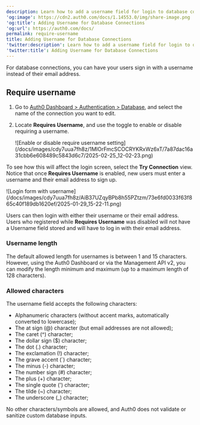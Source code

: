 ```yaml
---
description: Learn how to add a username field for login to database connections.
'og:image': https://cdn2.auth0.com/docs/1.14553.0/img/share-image.png
'og:title': Adding Username for Database Connections
'og:url': https://auth0.com/docs/
permalink: require-username
title: Adding Username for Database Connections
'twitter:description': Learn how to add a username field for login to database connections.
'twitter:title': Adding Username for Database Connections
---
```

For database connections, you can have your users sign in with a username instead of their email address.

## Require username

1. Go to [Auth0 Dashboard > Authentication > Database](https://manage.auth0.com/#/connections/database), and select the name of the connection you want to edit.
2. Locate **Requires Username**, and use the toggle to enable or disable requiring a username.

   <Frame>![Enable or disable require username setting](/docs/images/cdy7uua7fh8z/1MlOrFmcSCOCRYKRxWz6xT/7a87dac16a31cbb6e608489c5843d6c7/2025-02-25_12-02-23.png)</Frame>

To see how this will affect the login screen, select the **Try Connection** view. Notice that once **Requires Username** is enabled, new users must enter a username and their email address to sign up.

<Frame>![Login form with username](/docs/images/cdy7uua7fh8z/AiB37UZqyBPb8h55PZtzm/73e6fd0033f63f865c40f189db1620ef/2025-01-29_15-22-11.png)</Frame>

Users can then login with either their username or their email address. Users who registered while **Requires Username** was disabled will not have a Username field stored and will have to log in with their email address.

### Username length

The default allowed length for usernames is between 1 and 15 characters. However, using the <Tooltip tip="Auth0 Dashboard: Auth0's main product to configure your services." cta="View Glossary" href="/docs/glossary?term=Auth0+Dashboard">Auth0 Dashboard</Tooltip> or via the <Tooltip tip="Management API: A product to allow customers to perform administrative tasks." cta="View Glossary" href="/docs/glossary?term=Management+API">Management API</Tooltip> v2, you can modify the length minimum and maximum (up to a maximum length of 128 characters).

### Allowed characters

The username field accepts the following characters:

* Alphanumeric characters (without accent marks, automatically converted to lowercase);
* The at sign (@) character (but email addresses are not allowed);
* The caret (^) character;
* The dollar sign ($) character;
* The dot (.) character;
* The exclamation (!) character;
* The grave accent (\`) character;
* The minus (-) character;
* The number sign (#) character;
* The plus (+) character;
* The single quote (') character;
* The tilde (~) character;
* The underscore (_) character;

No other characters/symbols are allowed, and Auth0 does not validate or sanitize custom database inputs.